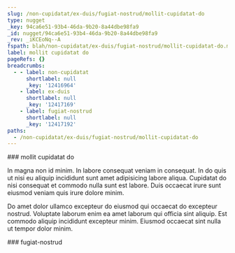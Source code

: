 ```yaml
---
slug: /non-cupidatat/ex-duis/fugiat-nostrud/mollit-cupidatat-do
type: nugget
_key: 94ca6e51-93b4-46da-9b20-8a44dbe98fa9
_id: nugget/94ca6e51-93b4-46da-9b20-8a44dbe98fa9
_rev: _iKCEoNq--A
fspath: blah/non-cupidatat/ex-duis/fugiat-nostrud/mollit-cupidatat-do.md
label: mollit cupidatat do
pageRefs: {}
breadcrumbs:
  - - label: non-cupidatat
      shortlabel: null
      _key: '12416964'
    - label: ex-duis
      shortlabel: null
      _key: '12417169'
    - label: fugiat-nostrud
      shortlabel: null
      _key: '12417192'
paths:
  - /non-cupidatat/ex-duis/fugiat-nostrud/mollit-cupidatat-do
---
```


<NuggetArea>
<Nugget slug="/non-cupidatat/ex-duis/fugiat-nostrud/mollit-cupidatat-do" type="nugget" _key="94ca6e51-93b4-46da-9b20-8a44dbe98fa9" _id="nugget/94ca6e51-93b4-46da-9b20-8a44dbe98fa9" _rev="_iKCEoNq--A" fspath="blah/non-cupidatat/ex-duis/fugiat-nostrud/mollit-cupidatat-do.md" label="mollit cupidatat do" paths="/non-cupidatat/ex-duis/fugiat-nostrud/mollit-cupidatat-do">
<NuggetBody>
### mollit cupidatat do

In magna non id minim. In labore consequat veniam in consequat. In do quis ut nisi eu aliquip incididunt sunt amet adipisicing labore aliqua. Cupidatat do nisi consequat et commodo nulla sunt est labore. Duis occaecat irure sunt eiusmod veniam quis irure dolore minim.

Do amet dolor ullamco excepteur do eiusmod qui occaecat do excepteur nostrud. Voluptate laborum enim ea amet laborum qui officia sint aliquip. Est commodo aliquip incididunt excepteur minim. Eiusmod occaecat sint nulla ut tempor dolor minim.

</NuggetBody>
<Breadcrumbs>
<Crumbs>
<Crumb _key="12416964" label="non-cupidatat" /><Crumb _key="12417169" label="ex-duis" /><Crumb _key="12417192" label="fugiat-nostrud" />
</Crumbs>
</Breadcrumbs>
</Nugget>

<NuggetsInbound>
</NuggetsInbound>
<NuggetsOutbound>
</NuggetsOutbound>
</NuggetArea>
<PassagesInbound>
<Passage direction="inbound" type="passage" _key="12417192" _id="passage/12417192" _rev="_iKCEoNm---" label="fugiat-nostrud" passage="fugiat-nostrud" fspath="blah/non-cupidatat/ex-duis/fugiat-nostrud" paths="/non-cupidatat/ex-duis/fugiat-nostrud" slug="/non-cupidatat/ex-duis/fugiat-nostrud">
<NuggetBody>
### fugiat-nostrud

</NuggetBody>
<Breadcrumbs>
<Crumbs>
<Crumb _key="12416964" label="non-cupidatat" /><Crumb _key="12417169" label="ex-duis" />
</Crumbs>
</Breadcrumbs>
</Passage>

</PassagesInbound>
<PassagesOutbound>
</PassagesOutbound>